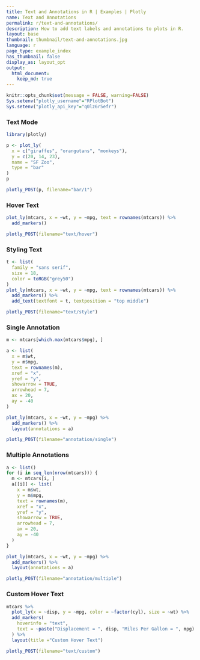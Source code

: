 ```yaml
---
title: Text and Annotations in R | Examples | Plotly
name: Text and Annotations
permalink: r/text-and-annotations/
description: How to add text labels and annotations to plots in R.
layout: base
thumbnail: thumbnail/text-and-annotations.jpg
language: r
page_type: example_index
has_thumbnail: false
display_as: layout_opt
output:
  html_document:
    keep_md: true
---
```


```r
knitr::opts_chunk$set(message = FALSE, warning=FALSE)
Sys.setenv("plotly_username"="RPlotBot")
Sys.setenv("plotly_api_key"="q0lz6r5efr")
```

### Text Mode

```r
library(plotly)

p <- plot_ly(
  x = c("giraffes", "orangutans", "monkeys"),
  y = c(20, 14, 23),
  name = "SF Zoo",
  type = "bar"
)
p
```

```r
plotly_POST(p, filename="bar/1")
```

### Hover Text

```r
plot_ly(mtcars, x = ~wt, y = ~mpg, text = rownames(mtcars)) %>%
  add_markers()
```

```r
plotly_POST(filename="text/hover")
```

### Styling Text

```r
t <- list(
  family = "sans serif",
  size = 18,
  color = toRGB("grey50")
)
plot_ly(mtcars, x = ~wt, y = ~mpg, text = rownames(mtcars)) %>%
  add_markers() %>%
  add_text(textfont = t, textposition = "top middle")
```

```r
plotly_POST(filename="text/style")
```

### Single Annotation

```r
m <- mtcars[which.max(mtcars$mpg), ]

a <- list(
  x = m$wt,
  y = m$mpg,
  text = rownames(m),
  xref = "x",
  yref = "y",
  showarrow = TRUE,
  arrowhead = 7,
  ax = 20,
  ay = -40
)

plot_ly(mtcars, x = ~wt, y = ~mpg) %>%
  add_markers() %>%
  layout(annotations = a)
```

```r
plotly_POST(filename="annotation/single")
```

### Multiple Annotations

```r
a <- list()
for (i in seq_len(nrow(mtcars))) {
  m <- mtcars[i, ]
  a[[i]] <- list(
    x = m$wt,
    y = m$mpg,
    text = rownames(m),
    xref = "x",
    yref = "y",
    showarrow = TRUE,
    arrowhead = 7,
    ax = 20,
    ay = -40
  )
}

plot_ly(mtcars, x = ~wt, y = ~mpg) %>%
  add_markers() %>%
  layout(annotations = a)
```

```r
plotly_POST(filename="annotation/multiple")
```

### Custom Hover Text

```r
mtcars %>%
  plot_ly(x = ~disp, y = ~mpg, color = ~factor(cyl), size = ~wt) %>%
  add_markers(
    hoverinfo = "text",
    text = ~paste("Displacement = ", disp, "Miles Per Gallon = ", mpg)
  ) %>%
  layout(title ="Custom Hover Text")
```

```r
plotly_POST(filename="text/custom")
```
